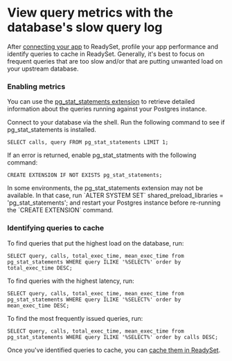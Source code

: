
# View query metrics with the database's slow query log
After [connecting your app](/connect/connect-an-application-via-an-orm) to ReadySet, profile your app performance and identify queries to cache in ReadySet. Generally, it's best to focus on frequent queries that are too slow and/or that are putting unwanted load on your upstream database.

### Enabling metrics
You can use the [pg_stat_statements extension](https://www.postgresql.org/docs/current/pgstatstatements.html) to retrieve detailed information about the queries running against your Postgres instance.

Connect to your database via the shell. Run the following command to see if pg_stat_statements is installed.

```
SELECT calls, query FROM pg_stat_statements LIMIT 1;
```

If an error is returned, enable pg_stat_statments with the following command:

```
CREATE EXTENSION IF NOT EXISTS pg_stat_statements;
```
<Callout type="warning">
In some environments, the pg_stat_statements extension may not be available. In that case, run `ALTER SYSTEM SET` shared_preload_libraries = 'pg_stat_statements'; and restart your Postgres instance before re-running the `CREATE EXTENSION` command.
</Callout>

### Identifying queries to cache
To find queries that put the highest load on the database, run:

```
SELECT query, calls, total_exec_time, mean_exec_time from pg_stat_statements WHERE query ILIKE '%SELECT%' order by total_exec_time DESC;
```

To find queries with the highest latency, run:

```
SELECT query, calls, total_exec_time, mean_exec_time from pg_stat_statements WHERE query ILIKE '%SELECT%' order by mean_exec_time DESC;
```

To find the most frequently issued queries, run: 

```
SELECT query, calls, total_exec_time, mean_exec_time from pg_stat_statements WHERE query ILIKE '%SELECT%' order by calls DESC;
```

Once you've identified queries to cache, you can [cache them in ReadySet](/cache/creating-a-cache). 
